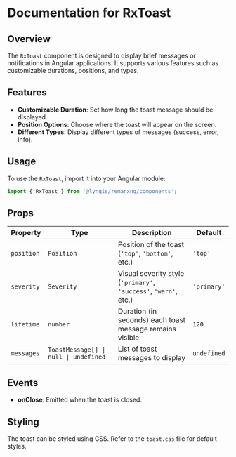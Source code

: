 
<Meta title='Messages/RxToast' />

# Documentation for RxToast

## Overview
The `RxToast` component is designed to display brief messages or notifications in Angular applications. It supports various features such as customizable durations, positions, and types.

## Features
- **Customizable Duration**: Set how long the toast message should be displayed.
- **Position Options**: Choose where the toast will appear on the screen.
- **Different Types**: Display different types of messages (success, error, info).

## Usage
To use the `RxToast`, import it into your Angular module:

```typescript
import { RxToast } from '@lynqis/remanxng/components';
```

## Props
| Property     | Type                         | Description                                                             | Default     |
|--------------|------------------------------|-------------------------------------------------------------------------|-------------|
| `position`   | `Position`                   | Position of the toast (`'top'`, `'bottom'`, etc.)                       | `'top'`     |
| `severity`   | `Severity`                   | Visual severity style (`'primary'`, `'success'`, `'warn'`, etc.)        | `'primary'` |
| `lifetime`   | `number`                     | Duration (in seconds) each toast message remains visible                | `120`       |
| `messages`   | `ToastMessage[] \| null \| undefined` | List of toast messages to display                                | `undefined` |

## Events
- **onClose**: Emitted when the toast is closed.

## Styling
The toast can be styled using CSS. Refer to the `toast.css` file for default styles.
